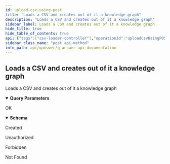 ```yaml
---
id: upload-csv-using-post
title: "Loads a CSV and creates out of it a knowledge graph"
description: "Loads a CSV and creates out of it a knowledge graph"
sidebar_label: Loads a CSV and creates out of it a knowledge graph
hide_title: true
hide_table_of_contents: true
api: {"tags":["csv-loader-controller"],"operationId":"uploadCsvUsingPOST","parameters":[{"name":"columnLabel","in":"query","description":"columnLabel","required":false,"schema":{"type":"string"}},{"name":"dataset","in":"query","description":"dataset","required":true,"schema":{"type":"string"}},{"name":"datatypes","in":"query","description":"datatypes","required":false,"schema":{"type":"string"}},{"name":"headerSynonym","in":"query","description":"headerSynonym","required":false,"schema":{"type":"string"}},{"name":"languages","in":"query","description":"languages","required":false,"explode":true,"schema":{"type":"array","items":{"type":"string"},"default":"en,de,it,fr"}},{"name":"separator","in":"query","description":"separator","required":false,"schema":{"type":"string","default":","}},{"name":"splitColumns","in":"query","description":"splitColumns","required":false,"explode":true,"schema":{"type":"array","items":{"type":"string"}}},{"name":"splitSeparator","in":"query","description":"splitSeparator","required":false,"schema":{"type":"string","default":","}}],"requestBody":{"$ref":"#/components/requestBodies/uploadUsingPOST"},"responses":{"200":{"description":"OK","content":{"application/json":{"schema":{"type":"object","properties":{"message":{"type":"string"},"success":{"type":"boolean"}},"title":"ApiResponse"}}}},"201":{"description":"Created"},"401":{"description":"Unauthorized"},"403":{"description":"Forbidden"},"404":{"description":"Not Found"}},"security":[{"JWT":[]}],"deprecated":false,"description":"Loads a CSV and creates out of it a knowledge graph","method":"post","path":"/api/loader/csv","servers":[{"url":"//qanswer-core1.univ-st-etienne.fr"}],"securitySchemes":{"JWT":{"type":"apiKey","name":"Authorization","in":"header"}},"info":{"description":"APIs provided by QAnswer","version":"1.0","title":"QAnswer: Api Documentation","contact":{"name":"QAnswer","url":"www.the-qa-company.com","email":"info@qanswer.eu"}},"postman":{"name":"Loads a CSV and creates out of it a knowledge graph","description":{"type":"text/plain"},"url":{"path":["api","loader","csv"],"host":["{{baseUrl}}"],"query":[{"disabled":false,"description":{"content":"columnLabel","type":"text/plain"},"key":"columnLabel","value":""},{"disabled":false,"description":{"content":"(Required) dataset","type":"text/plain"},"key":"dataset","value":""},{"disabled":false,"description":{"content":"datatypes","type":"text/plain"},"key":"datatypes","value":""},{"disabled":false,"description":{"content":"headerSynonym","type":"text/plain"},"key":"headerSynonym","value":""},{"disabled":false,"description":{"content":"languages","type":"text/plain"},"key":"languages","value":""},{"disabled":false,"description":{"content":"separator","type":"text/plain"},"key":"separator","value":""},{"disabled":false,"description":{"content":"splitColumns","type":"text/plain"},"key":"splitColumns","value":""},{"disabled":false,"description":{"content":"splitSeparator","type":"text/plain"},"key":"splitSeparator","value":""}],"variable":[]},"header":[{"key":"Content-Type","value":"multipart/form-data"},{"key":"Accept","value":"application/json"}],"method":"POST","body":{"mode":"formdata","formdata":[]},"auth":{"type":"apikey","apikey":[{"type":"any","value":"Authorization","key":"key"},{"type":"any","value":"<API Key>","key":"value"},{"type":"any","value":"header","key":"in"}]}}}
sidebar_class_name: "post api-method"
info_path: api/qanswer/q-answer-api-documentation
---
```



## Loads a CSV and creates out of it a knowledge graph



Loads a CSV and creates out of it a knowledge graph

<details style={{"marginBottom":"1rem"}} data-collapsed={false} open={true}><summary style={{}}><strong>Query Parameters</strong></summary><div><ul><ParamsItem className={"paramsItem"} param={{"name":"columnLabel","in":"query","description":"columnLabel","required":false,"schema":{"type":"string"}}}></ParamsItem><ParamsItem className={"paramsItem"} param={{"name":"dataset","in":"query","description":"dataset","required":true,"schema":{"type":"string"}}}></ParamsItem><ParamsItem className={"paramsItem"} param={{"name":"datatypes","in":"query","description":"datatypes","required":false,"schema":{"type":"string"}}}></ParamsItem><ParamsItem className={"paramsItem"} param={{"name":"headerSynonym","in":"query","description":"headerSynonym","required":false,"schema":{"type":"string"}}}></ParamsItem><ParamsItem className={"paramsItem"} param={{"name":"languages","in":"query","description":"languages","required":false,"explode":true,"schema":{"type":"array","items":{"type":"string"},"default":"en,de,it,fr"}}}></ParamsItem><ParamsItem className={"paramsItem"} param={{"name":"separator","in":"query","description":"separator","required":false,"schema":{"type":"string","default":","}}}></ParamsItem><ParamsItem className={"paramsItem"} param={{"name":"splitColumns","in":"query","description":"splitColumns","required":false,"explode":true,"schema":{"type":"array","items":{"type":"string"}}}}></ParamsItem><ParamsItem className={"paramsItem"} param={{"name":"splitSeparator","in":"query","description":"splitSeparator","required":false,"schema":{"type":"string","default":","}}}></ParamsItem></ul></div></details><div><ApiTabs><TabItem label={"200"} value={"200"}><div>

OK

</div><div><MimeTabs groupId={"mime-type"}><TabItem label={"application/json"} value={"application/json"}><SchemaTabs groupId={"schema-tabs"}><TabItem label={"Schema"} value={"Schema"}><details style={{}} data-collapsed={false} open={true}><summary style={{"textAlign":"left"}}><strong>Schema</strong></summary><div style={{"textAlign":"left","marginLeft":"1rem"}}></div><ul style={{"marginLeft":"1rem"}}><SchemaItem collapsible={false} name={"message"} required={false} schemaDescription={undefined} schemaName={"string"} qualifierMessage={undefined} defaultValue={undefined}></SchemaItem><SchemaItem collapsible={false} name={"success"} required={false} schemaDescription={undefined} schemaName={"boolean"} qualifierMessage={undefined} defaultValue={undefined}></SchemaItem></ul></details></TabItem><TabItem label={"Example (from schema)"} value={"Example (from schema)"}><ResponseSamples responseExample={"{\n  \"message\": \"string\",\n  \"success\": true\n}"} language={"json"}></ResponseSamples></TabItem></SchemaTabs></TabItem></MimeTabs></div></TabItem><TabItem label={"201"} value={"201"}><div>

Created

</div><div></div></TabItem><TabItem label={"401"} value={"401"}><div>

Unauthorized

</div><div></div></TabItem><TabItem label={"403"} value={"403"}><div>

Forbidden

</div><div></div></TabItem><TabItem label={"404"} value={"404"}><div>

Not Found

</div><div></div></TabItem></ApiTabs></div>
      